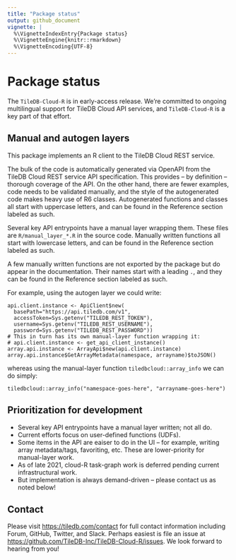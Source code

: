 ```yaml
---
title: "Package status"
output: github_document
vignette: |
  %\VignetteIndexEntry{Package status}
  %\VignetteEngine{knitr::rmarkdown}
  %\VignetteEncoding{UTF-8}
---
```


# Package status

The `TileDB-Cloud-R` is in early-access release. We're committed to ongoing
multilingual support for TileDB Cloud API services, and `TileDB-Cloud-R` is a
key part of that effort.

## Manual and autogen layers

This package implements an R client to the TileDB Cloud REST service.

The bulk of the code is automatically generated via OpenAPI from the TileDB
Cloud REST service API specification.  This provides -- by definition --
thorough coverage of the API. On the other hand, there are fewer examples, code
needs to be validated manually, and the style of the autogenerated code makes
heavy use of R6 classes.  Autogenerated functions and classes all start with
uppercase letters, and can be found in the Reference section labeled as such.

Several key API entrypoints have a manual layer wrapping them. These files are
`R/manual_layer_*.R` in the source code.  Manually written functions all start
with lowercase letters, and can be found in the Reference section labeled as
such.

A few manually written functions are not exported by the package but do appear
in the documentation. Their names start with a leading `.`, and they can be
found in the Reference section labeled as such.

For example, using the autogen layer we could write:

```
api.client.instance <- ApiClient$new(
  basePath="https://api.tiledb.com/v1",
  accessToken=Sys.getenv("TILEDB_REST_TOKEN"),
  username=Sys.getenv("TILEDB_REST_USERNAME"),
  password=Sys.getenv("TILEDB_REST_PASSWORD"))
# This in turn has its own manual-layer function wrapping it:
# api.client.instance <- get_api_client_instance()
array.api.instance <- ArrayApi$new(api.client.instance)
array.api.instance$GetArrayMetadata(namespace, arrayname)$toJSON()
```

whereas using the manual-layer function `tiledbcloud::array_info` we can do simply:

```
tiledbcloud::array_info("namespace-goes-here", "arrayname-goes-here")
```
## Prioritization for development

* Several key API entrypoints have a manual layer written; not all do.
* Current efforts focus on user-defined functions (UDFs).
* Some items in the API are eaiser to do in the UI -- for example, writing array metadata/tags, favoriting, etc.  These are lower-priority for manual-layer work.
* As of late 2021, cloud-R task-graph work is deferred pending current infrastructural work.
* But implementation is always demand-driven -- please contact us as noted below!

## Contact

Please visit [https://tiledb.com/contact](https://tiledb.com/contact) for full
contact information including Forum, GitHub, Twitter, and Slack. Perhaps
easiest is file an issue at
[https://github.com/TileDB-Inc/TileDB-Cloud-R/issues](https://github.com/TileDB-Inc/TileDB-Cloud-R/issues).
We look forward to hearing from you!
